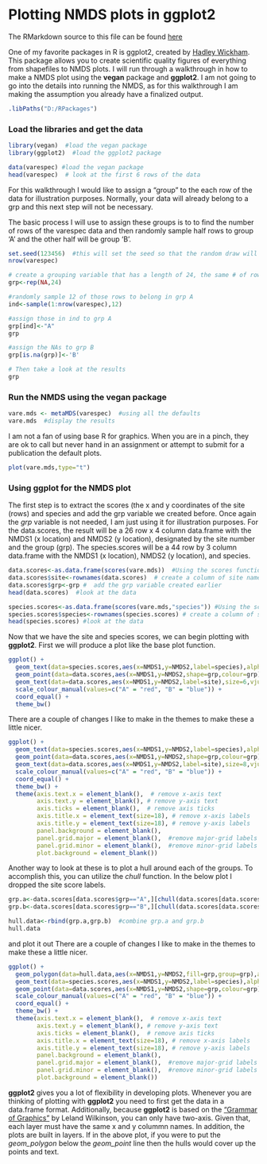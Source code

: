 Plotting NMDS plots in ggplot2
========================================================

The RMarkdown source to this file can be found [here](\Rmd\2014-04-13-vegan-ggplot2.Rmd)

One of my favorite packages in R is ggplot2, created by [Hadley Wickham](http://had.co.nz/).  This package allows you to create scientific quality figures of everything from shapefiles to NMDS plots.  I will run through a walkthrough in how to make a NMDS plot using the **vegan** package and **ggplot2**.  I am not going to go into the details into running the NMDS, as for this walkthrough I am making the assumption you already have a finalized output.  

```r
.libPaths("D:/RPackages")
```


### Load the libraries and get the data
```r
library(vegan)  #load the vegan package
library(ggplot2)  #load the ggplot2 package

data(varespec) #load the vegan package
head(varespec)  # look at the first 6 rows of the data
```
For this walkthrough I would like to assign a "group" to the each row of the data for illustration purposes.  Normally, your data will already belong to a grp and this next step will not be necessary.  

The basic process I will use to assign these groups is to to find the number of rows of the varespec data and then randomly sample half rows to group 'A' and the other half will be group 'B'.

```r
set.seed(123456)  #this will set the seed so that the random draw will be the same
nrow(varespec)

# create a grouping variable that has a length of 24, the same # of rows of varespec using the rep function
grp<-rep(NA,24)

#randomly sample 12 of those rows to belong in grp A
ind<-sample(1:nrow(varespec),12)

#assign those in ind to grp A
grp[ind]<-"A"
grp

#assign the NAs to grp B
grp[is.na(grp)]<-'B'

# Then take a look at the results
grp
```

### Run the NMDS using the **vegan** package
```r
vare.mds <- metaMDS(varespec)  #using all the defaults
vare.mds  #display the results

```


I am not a fan of using base R for graphics.  When you are in a pinch, they are ok to call but never hand in an assignment or attempt to submit
for a publication the default plots.

```r
plot(vare.mds,type="t")
```

### Using **ggplot** for the NMDS plot

The first step is to extract the scores (the x and y coordinates of the site (rows) and species and add the grp variable we created before.  Once again the *grp* variable is not needed, I am just using it for illustration purposes.  For the data.scores, the result will be a 26 row x 4 column data.frame with the NMDS1 (x location) and NMDS2 (y location), designated by the site number and the group (grp).  The species.scores will be a 44 row by 3 column data.frame with the NMDS1 (x location), NMDS2 (y location), and species.  


```r

data.scores<-as.data.frame(scores(vare.mds))  #Using the scores function from vegan to extract the site scores and convert to a data.frame
data.scores$site<-rownames(data.scores)  # create a column of site names, from the rownames of data.scores
data.scores$grp<-grp #  add the grp variable created earlier
head(data.scores)  #look at the data

species.scores<-as.data.frame(scores(vare.mds,"species")) #Using the scores function from vegan to extract the species scores and convert to a data.frame
species.scores$species<-rownames(species.scores) # create a column of species, from the rownames of species.scores
head(species.scores) #look at the data

```
Now that we have the site and species scores, we can begin plotting with **ggplot2**.  First we will produce a plot like the base plot function.  

```r
ggplot() + 
  geom_text(data=species.scores,aes(x=NMDS1,y=NMDS2,label=species),alpha=0.5) +  # add the species labels
  geom_point(data=data.scores,aes(x=NMDS1,y=NMDS2,shape=grp,colour=grp),size=3) + # add the point markers
  geom_text(data=data.scores,aes(x=NMDS1,y=NMDS2,label=site),size=6,vjust=0) +  # add the site labels
  scale_colour_manual(values=c("A" = "red", "B" = "blue")) +
  coord_equal() +
  theme_bw()

```

There are a couple of changes I like to make in the themes to make these a little nicer. 
```r
ggplot() + 
  geom_text(data=species.scores,aes(x=NMDS1,y=NMDS2,label=species),alpha=0.5) +  # add the species labels
  geom_point(data=data.scores,aes(x=NMDS1,y=NMDS2,shape=grp,colour=grp),size=4) + # add the point markers
  geom_text(data=data.scores,aes(x=NMDS1,y=NMDS2,label=site),size=8,vjust=0,hjust=0) +  # add the site labels
  scale_colour_manual(values=c("A" = "red", "B" = "blue")) +
  coord_equal() +
  theme_bw() + 
  theme(axis.text.x = element_blank(),  # remove x-axis text
        axis.text.y = element_blank(), # remove y-axis text
        axis.ticks = element_blank(),  # remove axis ticks
        axis.title.x = element_text(size=18), # remove x-axis labels
        axis.title.y = element_text(size=18), # remove y-axis labels
        panel.background = element_blank(), 
        panel.grid.major = element_blank(),  #remove major-grid labels
        panel.grid.minor = element_blank(),  #remove minor-grid labels
        plot.background = element_blank())
```
Another way to look at these is to plot a hull around each of the groups.  To accomplish this, you can utilize the *chull* function.  In the below plot I dropped the site score labels.
```r

grp.a<-data.scores[data.scores$grp=="A",][chull(data.scores[data.scores$grp=="A",c("NMDS1","NMDS2")]),] # hull values for grp A
grp.b<-data.scores[data.scores$grp=="B",][chull(data.scores[data.scores$grp=="B",c("NMDS1","NMDS2")]),] # hull values for grp B

hull.data<-rbind(grp.a,grp.b)  #combine grp.a and grp.b
hull.data
```
and plot it out 
There are a couple of changes I like to make in the themes to make these a little nicer. 
```r
ggplot() + 
  geom_polygon(data=hull.data,aes(x=NMDS1,y=NMDS2,fill=grp,group=grp),alpha=0.30) + # add the convex hulls
  geom_text(data=species.scores,aes(x=NMDS1,y=NMDS2,label=species),alpha=0.5) +  # add the species labels
  geom_point(data=data.scores,aes(x=NMDS1,y=NMDS2,shape=grp,colour=grp),size=4) + # add the point markers
  scale_colour_manual(values=c("A" = "red", "B" = "blue")) +
  coord_equal() +
  theme_bw() + 
  theme(axis.text.x = element_blank(),  # remove x-axis text
        axis.text.y = element_blank(), # remove y-axis text
        axis.ticks = element_blank(),  # remove axis ticks
        axis.title.x = element_text(size=18), # remove x-axis labels
        axis.title.y = element_text(size=18), # remove y-axis labels
        panel.background = element_blank(), 
        panel.grid.major = element_blank(),  #remove major-grid labels
        panel.grid.minor = element_blank(),  #remove minor-grid labels
        plot.background = element_blank())
```

**ggplot2** gives you a lot of flexibility in developing plots.  Whenever you are thinking of plotting with **ggplot2** you need to first get the data in a data.frame format.   Additionally, because **ggplot2** is based on the ["Grammar of Graphics"](http://books.google.com/books/about/The_Grammar_of_Graphics.html?id=_kRX4LoFfGQC) by Leland Wilkinson, you can only have two-axis.  Given that, each layer must have the same x and y colummn names.  In addition, the plots are built in layers.  If in the above plot, if you were to put the *geom_polygon* below the *geom_point* line then the hulls would cover up the points and text. 